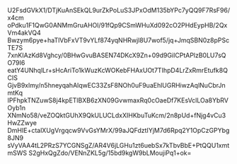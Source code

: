 U2FsdGVkX1/DTjKuAnSEkQL9urZkPoLuS3JPxOdM135bYPc7yQQ9F7RsF96/x4cm
oPdku1F1QwG0ANMmGruAHOl/91fQp9CSmWHuXd092cO2PHdEypHB/2QxVm4akVQ4
Bwzym6pye+haTlVbFxVT9vYLf874yqNHRwjl8U7wof5/jq+JmqSBN0z8pPScTE7S
7xnKIAzKd8Vghcy/0BHwGvuBASEN74DKcX9Zn+09d9GiICPtAPlzB0LU7sQO79I6
eatY4UNhqlLr+sHcAriTo1kWuzKcWOKebFHAxUOt7TIhpD4LrZxRmrEtufk8QCIS
GjvB9xlmy/n5hneyqahAlqwEC33ZsF8NOh0uF9uaEhlUGRHiwzAqlNuCbrJnmtKq
IPFhpkTNZuwS8j4kpETlBXB6zXN09GvwmaxRq0cOaeDf7KEsVclLOa8YbRVOyb1n
XNmNo58/veZOQktGUhX9QkULUCLdxXIHKbuTuKcm/2n8pUd+fNjg4vCu3HwZZwye
DmHIE+ctalXUgVrgqcw9VvGsYMrX/99aJQFdztIYjM7d6Rpq2Y1OpCzGPYbg8JN9
sVyVAA4tL2PRzS7YCGNSgZ/AR4V6jLGHu1zt6uebSx7kTbvBbE+PtQQU1xmtmSWS
S2gHxQgZdo/VENnZKL5g/15bd9kgW9bLMoujiPq1+ok=
